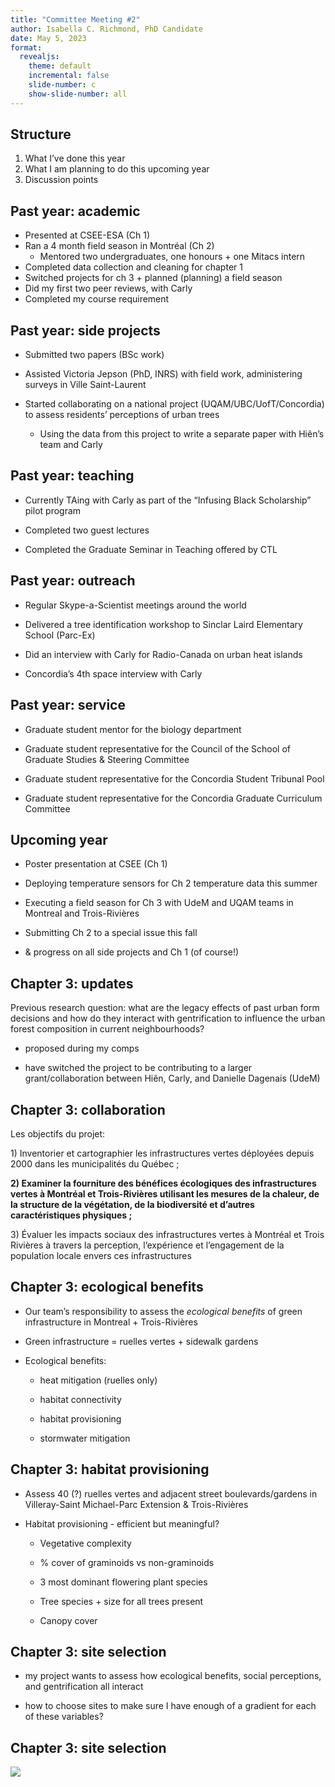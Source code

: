```yaml
---
title: "Committee Meeting #2"
author: Isabella C. Richmond, PhD Candidate
date: May 5, 2023
format: 
  revealjs:
    theme: default
    incremental: false
    slide-number: c
    show-slide-number: all
---
```


## Structure

1.  What I've done this year
2.  What I am planning to do this upcoming year
3.  Discussion points

## Past year: academic

-   Presented at CSEE-ESA (Ch 1)
-   Ran a 4 month field season in Montréal (Ch 2)
    -   Mentored two undergraduates, one honours + one Mitacs intern
-   Completed data collection and cleaning for chapter 1
-   Switched projects for ch 3 + planned (planning) a field season
-   Did my first two peer reviews, with Carly
-   Completed my course requirement

## Past year: side projects

-   Submitted two papers (BSc work)

-   Assisted Victoria Jepson (PhD, INRS) with field work, administering surveys in Ville Saint-Laurent

-   Started collaborating on a national project (UQAM/UBC/UofT/Concordia) to assess residents' perceptions of urban trees

    -   Using the data from this project to write a separate paper with Hiên's team and Carly

## Past year: teaching

-   Currently TAing with Carly as part of the "Infusing Black Scholarship" pilot program

-   Completed two guest lectures

-   Completed the Graduate Seminar in Teaching offered by CTL

## Past year: outreach

-   Regular Skype-a-Scientist meetings around the world

-   Delivered a tree identification workshop to Sinclar Laird Elementary School (Parc-Ex)

-   Did an interview with Carly for Radio-Canada on urban heat islands

-   Concordia's 4th space interview with Carly

## Past year: service

-   Graduate student mentor for the biology department

-   Graduate student representative for the Council of the School of Graduate Studies & Steering Committee

-   Graduate student representative for the Concordia Student Tribunal Pool

-   Graduate student representative for the Concordia Graduate Curriculum Committee

## Upcoming year

-   Poster presentation at CSEE (Ch 1)

-   Deploying temperature sensors for Ch 2 temperature data this summer

-   Executing a field season for Ch 3 with UdeM and UQAM teams in Montreal and Trois-Rivières

-   Submitting Ch 2 to a special issue this fall

-   & progress on all side projects and Ch 1 (of course!)

## Chapter 3: updates

Previous research question: what are the legacy effects of past urban form decisions and how do they interact with gentrification to influence the urban forest composition in current neighbourhoods?

-   proposed during my comps

-   have switched the project to be contributing to a larger grant/collaboration between Hiên, Carly, and Danielle Dagenais (UdeM)

## Chapter 3: collaboration

Les objectifs du projet:

1\) Inventorier et cartographier les infrastructures vertes déployées depuis 2000 dans les municipalités du Québec ;

**2) Examiner la fourniture des bénéfices écologiques des infrastructures vertes à Montréal et Trois-Rivières utilisant les mesures de la chaleur, de la structure de la végétation, de la biodiversité et d'autres caractéristiques physiques ;**

3\) Évaluer les impacts sociaux des infrastructures vertes à Montréal et Trois Rivières à travers la perception, l'expérience et l'engagement de la population locale envers ces infrastructures

## Chapter 3: ecological benefits

-   Our team's responsibility to assess the *ecological benefits* of green infrastructure in Montreal + Trois-Rivières

-   Green infrastructure = ruelles vertes + sidewalk gardens

-   Ecological benefits:

    -   heat mitigation (ruelles only)

    -   habitat connectivity

    -   habitat provisioning

    -   stormwater mitigation

## Chapter 3: habitat provisioning

-   Assess 40 (?) ruelles vertes and adjacent street boulevards/gardens in Villeray-Saint Michael-Parc Extension & Trois-Rivières

-   Habitat provisioning - efficient but meaningful?

    -   Vegetative complexity

    -   \% cover of graminoids vs non-graminoids

    -   3 most dominant flowering plant species

    -   Tree species + size for all trees present

    -   Canopy cover

## Chapter 3: site selection

-   my project wants to assess how ecological benefits, social perceptions, and gentrification all interact

-   how to choose sites to make sure I have enough of a gradient for each of these variables?


## Chapter 3: site selection

![](presentation_imgs/thumbnail_image001.jpg)
